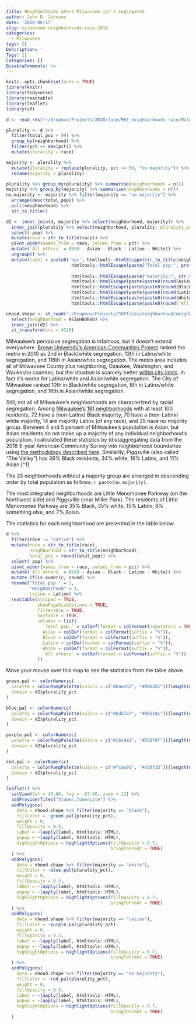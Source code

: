 ```yaml
---
title: Neighborhoods where Milwaukee isn't segregated
author: John D. Johnson
date: '2020-06-17'
slug: milwaukee-neighborhoods-race-2018
categories:
  - Milwaukee
tags: []
Description: ''
Tags: []
Categories: []
DisableComments: no
---
```



```r
knitr::opts_chunk$set(echo = TRUE)
library(knitr)
library(tidyverse)
library(reactable)
library(leaflet)
library(sf)

d <- read_rds("~/Dropbox/Projects/2020/June/MKE_neighborhoods_race/MilwaukeeNeighborhoodsByRace.rds")

plurality <- d %>%
  filter(total_pop > 99) %>%
  group_by(neighborhood) %>%
  filter(pct == max(pct)) %>%
  mutate(plurality = race)

majority <- plurality %>%
  mutate(plurality = replace(plurality, pct <= 50, "no majority")) %>%
  rename(majority = plurality)

plurality %>% group_by(plurality) %>% summarise(neighborhoods = n())
majority %>% group_by(majority) %>% summarise(neighborhoods = n())
no.majority <- majority %>% filter(majority == "no majority") %>%
  arrange(desc(total_pop)) %>%
  pull(neighborhood) %>%
  str_to_title()

d2 <- inner_join(d, majority %>% select(neighborhood, majority)) %>%
  inner_join(plurality %>% select(neighborhood, plurality, plurality_pct = pct)) %>%
  select(-pop) %>%
  mutate(race = str_to_title(race)) %>%
  pivot_wider(names_from = race, values_from = pct) %>%
  mutate(`All others` = (100 - Asian - Black - Latino - White)) %>%
  ungroup() %>%
  mutate(label = paste0('<p>', htmltools::htmlEscape(str_to_title(neighborhood)), '<p></p>', 
                         htmltools::htmlEscape(paste("Total pop:", prettyNum(round(total_pop),
                                                                             big.mark = ","))), '</p><p>',
                         htmltools::htmlEscape(paste("majority:", str_to_title(majority))), '</p><p>',
                         htmltools::htmlEscape(paste(paste0(round(Asian),"%"), "Asian")),'</p><p>',
                         htmltools::htmlEscape(paste(paste0(round(Black),"%"), "Black")),'</p><p>',
                         htmltools::htmlEscape(paste(paste0(round(Latino),"%"), "Latinx")),'</p><p>',
                         htmltools::htmlEscape(paste(paste0(round(White),"%"), "White")),'</p><p>',
                         htmltools::htmlEscape(paste(paste0(round(`All others`),"%"), "Others")), '</p>'))

nhood.shape <- st_read("~/Dropbox/Projects/SHPfiles/neighborhood/neighborhood.shp") %>%
  select(neighborhood = NEIGHBORHD) %>%
  inner_join(d2) %>%
  st_transform(crs = 4326)
```

Milwaukee's pervasive segregation is infamous, but it doesn't extend everywhere. [Brown University’s American Communities Project](https://s4.ad.brown.edu/Projects/Diversity/SegSorting/Default.aspx) ranked the metro in 2010 as 2nd in Black/white segregation, 13th in Latinx/white segregation, and 116th in Asian/white segregation. The metro area includes all of Milwaukee County plus neighboring, Ozaukee, Washington, and Waukesha counties, but the situation is scarcely better [within city limits](https://s4.ad.brown.edu/Projects/Diversity/SegCitySorting/Default.aspx). In fact it's worse for Latinx/white and Asian/white segregation. The City of Milwaukee ranked 10th in Black/white segregation, 8th in Latinx/white segregation, and 16th in Asian/white segregation.

Still, not all of Milwaukee's neighborhoods are characterized by racial segregation. Among [Milwaukee's 181 neighborhoods](https://city.milwaukee.gov/Neighborhoods) with at least 100 residents, 72 have a (non-Latinx) Black majority, 70 have a (non-Latinx) white majority, 14 are majority Latinx (of any race), and 25 have no majority group. Between 4 and 5 percent of Milwaukee's population is Asian, but Asian residents do not make up a majority of any individual neighborhood's population. I calculated these statistics by (dis)aggregating data from the 2018 5-year American Community Survey into neighborhood boundaries using [the methodology described here](https://github.com/jdjohn215/Milwaukee-Geo-Crosswalks). Similarily, Piggsville (also called "The Valley") has 36% Black residents, 34% white, 16% Latinx, and 11% Asian.[^1]

The 25 neighborhoods without a majority group are arranged in descending order by total population as follows: `r paste(no.majority)`.

The most integrated neighborhoods are Little Menomonee Parkway (on the Northwest side) and Piggsville (near Miller Park). The residents of Little Menomonee Parkway are 35% Black, 35% white, 15% Latinx, 8% something else, and 7% Asian.

The statistics for each neighborhood are presented in the table below.

```r
d %>%
  filter(race != "native") %>%
  mutate(race = str_to_title(race),
         neighborhood = str_to_title(neighborhood),
         total_pop = round(total_pop)) %>%
  select(-pop) %>%
  pivot_wider(names_from = race, values_from = pct) %>%
  mutate(`All others` = (100 - Asian - Black - Latino - White)) %>%
  mutate_if(is.numeric, round) %>%
  rename("Total pop." = 2,
         "Neighborhood" = 1,
         Latinx = Latino) %>%
  reactable(striped = TRUE,
            showPageSizeOptions = TRUE,
            filterable = TRUE,
            sortable = TRUE,
            columns = list(
              `Total pop.` = colDef(format = colFormat(separators = TRUE)),
              Asian = colDef(format = colFormat(suffix = "%")),
              Black = colDef(format = colFormat(suffix = "%")),
              Latinx = colDef(format = colFormat(suffix = "%")),
              White = colDef(format = colFormat(suffix = "%")),
              `All others` = colDef(format = colFormat(suffix = "%"))
            ))
```

Move your mouse over this map to see the statistics from the table above.

```r
green.pal <- colorNumeric(
  palette = colorRampPalette(colors = c("#bae4b3", "#006d2c"))(length(d2$plurality_pct)),
  domain = d2$plurality_pct
)

blue.pal <- colorNumeric(
  palette = colorRampPalette(colors = c("#bdd7e7", "#08519c"))(length(d2$plurality_pct)),
  domain = d2$plurality_pct
)

purple.pal <- colorNumeric(
  palette = colorRampPalette(colors = c("#cbc9e2", "#54278f"))(length(d2$plurality_pct)),
  domain = d2$plurality_pct
)

red.pal <- colorNumeric(
  palette = colorRampPalette(colors = c("#fcae91", "#a50f15"))(length(d2$plurality_pct)),
  domain = d2$plurality_pct
)

leaflet() %>%
  setView(lat = 43.06, lng = -87.96, zoom = 12) %>%
  addProviderTiles("Stamen.TonerLite") %>%
  addPolygons(
    data = nhood.shape %>% filter(majority == "black"),
    fillColor = ~green.pal(plurality_pct),
    weight = 0,
    fillOpacity = 0.5,
    label = ~lapply(label, htmltools::HTML),
    popup = ~lapply(label, htmltools::HTML),
    highlightOptions = highlightOptions(fillOpacity = 0.7,
                                        bringToFront = TRUE)
  ) %>%
  addPolygons(
    data = nhood.shape %>% filter(majority == "white"),
    fillColor = ~blue.pal(plurality_pct),
    weight = 0,
    fillOpacity = 0.5,
    label = ~lapply(label, htmltools::HTML),
    popup = ~lapply(label, htmltools::HTML),
    highlightOptions = highlightOptions(fillOpacity = 0.7,
                                        bringToFront = TRUE)
  ) %>%
  addPolygons(
    data = nhood.shape %>% filter(majority == "latino"),
    fillColor = ~purple.pal(plurality_pct),
    weight = 0,
    fillOpacity = 0.5,
    label = ~lapply(label, htmltools::HTML),
    popup = ~lapply(label, htmltools::HTML),
    highlightOptions = highlightOptions(fillOpacity = 0.7,
                                        bringToFront = TRUE)
  ) %>%
  addPolygons(
    data = nhood.shape %>% filter(majority == "no majority"),
    fillColor = ~red.pal(plurality_pct),
    weight = 0,
    fillOpacity = 0.5,
    label = ~lapply(label, htmltools::HTML),
    popup = ~lapply(label, htmltools::HTML),
    highlightOptions = highlightOptions(fillOpacity = 0.7,
                                        bringToFront = TRUE)
  )

```
